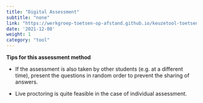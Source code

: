 ```yaml
---
title: "Digital Assessment"
subtitle: "none"
link: "https://werkgroep-toetsen-op-afstand.github.io/keuzetool-toetsen/en/methods/digital_assessment/"
date: '2021-12-08'
weight: 1
category: "tool"
---
```


**Tips for this assessment method**

* If the assessment is also taken by other students (e.g. at a different time), present the questions in random order to prevent the sharing of answers. 

* Live proctoring is quite feasible in the case of individual assessment.  